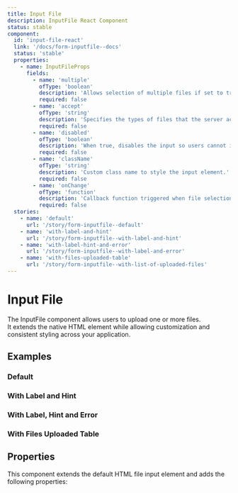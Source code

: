 ```yaml
---
title: Input File
description: InputFile React Component
status: stable
component:
  id: 'input-file-react'
  link: '/docs/form-inputfile--docs'
  status: 'stable'
  properties:
    - name: InputFileProps
      fields:
        - name: 'multiple'
          ofType: 'boolean'
          description: 'Allows selection of multiple files if set to true.'
          required: false
        - name: 'accept'
          ofType: 'string'
          description: 'Specifies the types of files that the server accepts (e.g., .jpg, .pdf, image/*).'
          required: false
        - name: 'disabled'
          ofType: 'boolean'
          description: 'When true, disables the input so users cannot interact with it.'
          required: false
        - name: 'className'
          ofType: 'string'
          description: 'Custom class name to style the input element.'
          required: false
        - name: 'onChange'
          ofType: 'function'
          description: 'Callback function triggered when file selection changes.'
          required: false
  stories:
    - name: 'default'
      url: '/story/form-inputfile--default'
    - name: 'with-label-and-hint'
      url: '/story/form-inputfile--with-label-and-hint'
    - name: 'with-label-hint-and-error'
      url: '/story/form-inputfile--with-label-and-error'
    - name: 'with-files-uploaded-table'
      url: '/story/form-inputfile--with-list-of-uploaded-files'
---
```


# Input File

The InputFile component allows users to upload one or more files.  
It extends the native HTML element while allowing customization and consistent styling across your application.

<Section current="react">

<ComponentPreview>
  <InputFile />
</ComponentPreview>

## Examples

### Default

<StorybookFrame
  heightClassName="h-max"
  componentId="input-file-react"
  story="default"
/>

### With Label and Hint

<StorybookFrame
  heightClassName="h-max"
  componentId="input-file-react"
  story="with-label-and-hint"
/>

### With Label, Hint and Error

<StorybookFrame
  heightClassName="h-max"
  componentId="input-file-react"
  story="with-label-hint-and-error"
/>

### With Files Uploaded Table

<StorybookFrame
  heightClassName="h-86"
  componentId="input-file-react"
  story="with-files-uploaded-table"
/>

## Properties

This component extends the default HTML file input element and adds the following properties:

<ComponentPropertiesTable componentId="input-file-react" />

</Section>
